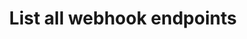 ---
openapi: "GET /webhook_endpoints/{lago_id}"
authMethod: "bearer"
title: "List all webhook endpoints"
---